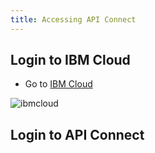 ```yaml
---
title: Accessing API Connect
---
```


## Login to IBM Cloud

- Go to [IBM Cloud](cloud.ibm.com)

![ibmcloud](./images/IBM_Cloud.png)

## Login to API Connect


